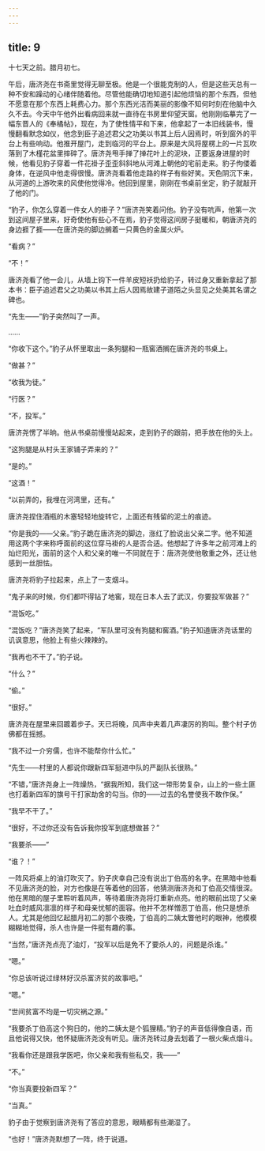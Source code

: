 ```yaml
---
---
---
```

title: 9
---




十七天之前。腊月初七。

午后，唐济尧在书斋里觉得无聊至极。他是一个很能克制的人，但是这些天总有一种不安和躁动的心绪伴随着他。尽管他能确切地知道引起他烦恼的那个东西，但他不愿意在那个东西上耗费心力。那个东西光洁而美丽的影像不知何时刻在他脑中久久不去。今天中午他外出看病回来就一直待在书房里仰望天窗。他刚刚临摹完了一幅东晋人的《奉橘帖》，现在，为了使性情平和下来，他拿起了一本旧线装书，慢慢翻看默念如仪，他念到臣子追述君父之功美以书其上后人因焉时，听到窗外的平台上有些响动。他推开屋门，走到临河的平台上。原来是大风将屋楞上的一片瓦吹落到了木槿花盆里摔碎了。唐济尧甩手掸了掸花叶上的泥块，正要返身进屋的时候，他看见豹子穿着一件花褂子歪歪斜斜地从河滩上朝他的宅前走来。豹子佝偻着身体，在逆风中他走得很慢。唐济尧看着他走路的样子有些好笑。天色阴沉下来，从河道的上游吹来的风使他觉得冷。他回到屋里，刚刚在书桌前坐定，豹子就敲开了他的门。

“豹子，你怎么穿着一件女人的褂子？”唐济尧笑着问他。豹子没有吭声，他第一次到这间屋子里来，好奇使他有些心不在焉，豹子觉得这间房子挺暖和，朝唐济尧的身边捱了捱——在唐济尧的脚边搁着一只黄色的金属火炉。

“看病？”

“不！”

唐济尧看了他一会儿，从墙上钩下一件羊皮短袄扔给豹子，转过身又重新拿起了那本书：臣子追述君父之功美以书其上后人因焉故建子道陌之头显见之处美其名谓之碑也。

“先生——”豹子突然叫了一声。

……

“你收下这个。”豹子从怀里取出一条狗腿和一瓶窖酒搁在唐济尧的书桌上。

“做甚？”

“收我为徒。”

“行医？”

“不，投军。”

唐济尧愣了半晌。他从书桌前慢慢站起来，走到豹子的跟前，把手放在他的头上。

“这狗腿是从村头王家铺子弄来的？”

“是的。”

“这酒！”

“以前弄的，我埋在河湾里，还有。”

唐济尧捏住酒瓶的木塞轻轻地旋转它，上面还有残留的泥土的痕迹。

“你是我的——父亲。”豹子跪在唐济尧的脚边，涨红了脸说出父亲二字。他不知道用这两个字来称呼面前的这位穿马褂的人是否合适。他想起了许多年之前河滩上的灿烂阳光，面前的这个人和父亲的唯一不同就在于：唐济尧使他敬重之外，还让他感到一丝胆怯。

唐济尧将豹子拉起来，点上了一支烟斗。

“鬼子来的时候，你们都吓得钻了地窖，现在日本人去了武汉，你要投军做甚？”

“混饭吃。”

“混饭吃？”唐济尧笑了起来，“军队里可没有狗腿和窖酒。”豹子知道唐济尧话里的讥讽意思，他脸上有些火辣辣的。

“我再也不干了。”豹子说。

“什么？”

“偷。”

“很好。”

唐济尧在屋里来回踱着步子。天已将晚，风声中夹着几声凄厉的狗叫。整个村子仿佛都在摇撼。

“我不过一介穷儒，也许不能帮你什么忙。”

“先生——村里的人都说你跟新四军挺进中队的严副队长很熟。”

“不错，”唐济尧身上一阵燥热，“据我所知，我们这一带形势复杂，山上的一些土匪也打着新四军的旗号干打家劫舍的勾当。你的——过去的名誉使我不敢作保。”

“我早不干了。”

“很好，不过你还没有告诉我你投军到底想做甚？”

“我要杀——”

“谁？！”

一阵风将桌上的油灯吹灭了。豹子庆幸自己没有说出丁伯高的名字。在黑暗中他看不见唐济尧的脸，对方也像是在等着他的回答，他猜测唐济尧和丁伯高交情很深。他在黑暗的屋子里聆听着风声，等待着唐济尧将灯重新点亮。他的眼前出现了父亲吐血时威风凛凛的样子和母亲忧郁的面容。他并不怎样憎恶丁伯高，他只是想杀人。尤其是他回忆起腊月初二的那个夜晚，丁伯高的二姨太瞥他时的眼神，他模模糊糊地觉得，杀人也许是一件挺有趣的事。

“当然，”唐济尧点亮了油灯，“投军以后是免不了要杀人的，问题是杀谁。”

“嗯。”

“你总该听说过绿林好汉杀富济贫的故事吧。”

“嗯。”

“世间贫富不均是一切灾祸之源。”

“我要杀丁伯高这个狗日的，他的二姨太是个狐狸精。”豹子的声音低得像自语，而且他说得又快，他怀疑唐济尧没有听见。唐济尧转过身去划着了一根火柴点烟斗。

“我看你还是跟我学医吧，你父亲和我有些私交，我——”

“不。”

“你当真要投新四军？”

“当真。”

豹子由于觉察到唐济尧有了答应的意思，眼睛都有些潮湿了。

“也好！”唐济尧默想了一阵，终于说道。